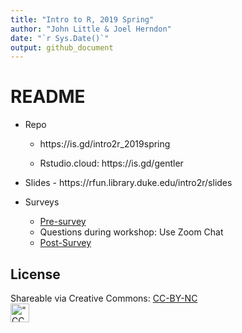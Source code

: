 ```yaml
---
title: "Intro to R, 2019 Spring"
author: "John Little & Joel Herndon"
date: "`r Sys.Date()`"
output: github_document
---
```

<!-- Edit the README.Rmd.  Readme.md is auto genererated --> 

README
======


- Repo  

    - https://is.gd/intro2r_2019spring
    
    - Rstudio.cloud:   https://is.gd/gentler
    
- Slides - https://rfun.library.duke.edu/intro2r/slides

- Surveys

    - [Pre-survey](https://forms.gle/BpqwQLwArSddVerz5)
    - Questions during workshop:  Use Zoom Chat
    - [Post-Survey](https://forms.gle/xKTVmtijMJYVAFxB9)


License
-------

Shareable via Creative Commons: [CC-BY-NC](https://creativecommons.org/licenses/by-nc/4.0/)<br> !["CC BY-NC"](images/by-nc.png){height=30px}
